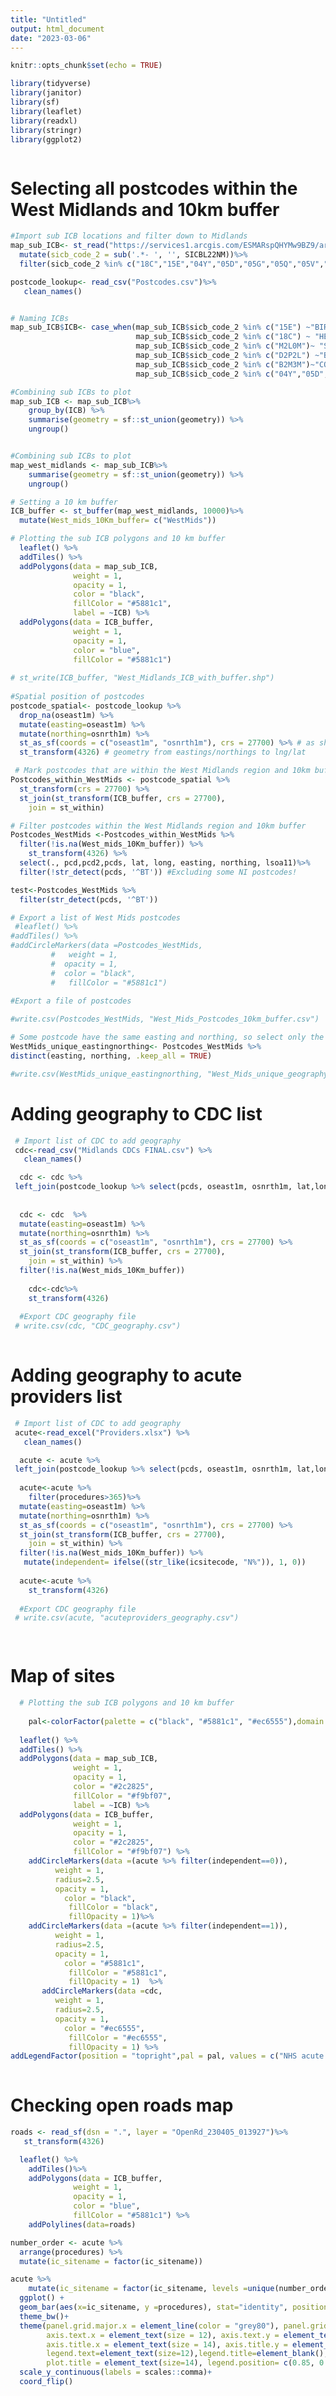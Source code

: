 ```yaml
---
title: "Untitled"
output: html_document
date: "2023-03-06"
---
```


```r
knitr::opts_chunk$set(echo = TRUE)

library(tidyverse)
library(janitor)
library(sf)
library(leaflet)
library(readxl)
library(stringr)
library(ggplot2)



```

# Selecting all postcodes within the West Midlands and 10km buffer
```r


#Import sub ICB locations and filter down to Midlands
map_sub_ICB<- st_read("https://services1.arcgis.com/ESMARspQHYMw9BZ9/arcgis/rest/services/SICBL_JUL_2022_EN_BFC/FeatureServer/0/query?outFields=*&where=1%3D1&f=geojson") %>% 
  mutate(sicb_code_2 = sub('.*- ', '', SICBL22NM))%>%
  filter(sicb_code_2 %in% c("18C","15E","04Y","05D","05G","05Q","05V","05W","M2L0M","D2P2L","B2M3M"))

postcode_lookup<- read_csv("Postcodes.csv")%>%
   clean_names()


# Naming ICBs
map_sub_ICB$ICB<- case_when(map_sub_ICB$sicb_code_2 %in% c("15E") ~"BIRMINGHAM AND SOLIHULL",
                            map_sub_ICB$sicb_code_2 %in% c("18C") ~ "HEREFORDSHIRE AND WORCESTERSHIRE",
                            map_sub_ICB$sicb_code_2 %in% c("M2L0M")~ "SHROPSHIRE, TELFORD AND WREKIN", 
                            map_sub_ICB$sicb_code_2 %in% c("D2P2L") ~"BLACK COUNTRY",
                            map_sub_ICB$sicb_code_2 %in% c("B2M3M")~"COVENTRY AND WARWICKSHIRE",
                            map_sub_ICB$sicb_code_2 %in% c("04Y","05D","05G","05Q","05V","05W") ~"STAFFORDSHIRE AND STOKE-ON-TRENT" ) 

#Combining sub ICBs to plot
map_sub_ICB <- map_sub_ICB%>%
    group_by(ICB) %>%
    summarise(geometry = sf::st_union(geometry)) %>%
    ungroup()


#Combining sub ICBs to plot
map_west_midlands <- map_sub_ICB%>%
    summarise(geometry = sf::st_union(geometry)) %>%
    ungroup()

# Setting a 10 km buffer
ICB_buffer <- st_buffer(map_west_midlands, 10000)%>%
  mutate(West_mids_10Km_buffer= c("WestMids"))

# Plotting the sub ICB polygons and 10 km buffer
  leaflet() %>% 
  addTiles() %>% 
  addPolygons(data = map_sub_ICB,
              weight = 1,  
              opacity = 1,  
              color = "black", 
              fillColor = "#5881c1",
              label = ~ICB) %>% 
  addPolygons(data = ICB_buffer,
              weight = 1,  
              opacity = 1,  
              color = "blue", 
              fillColor = "#5881c1") 
 
# st_write(ICB_buffer, "West_Midlands_ICB_with_buffer.shp")
 
#Spatial position of postcodes 
postcode_spatial<- postcode_lookup %>%
  drop_na(oseast1m) %>%
  mutate(easting=oseast1m) %>%
  mutate(northing=osnrth1m) %>%
  st_as_sf(coords = c("oseast1m", "osnrth1m"), crs = 27700) %>% # as shape file
  st_transform(4326) # geometry from eastings/northings to lng/lat

 # Mark postcodes that are within the West Midlands region and 10km buffer 
Postcodes_within_WestMids <- postcode_spatial %>%
  st_transform(crs = 27700) %>%
  st_join(st_transform(ICB_buffer, crs = 27700),
    join = st_within)

# Filter postcodes within the West Midlands region and 10km buffer 
Postcodes_WestMids <-Postcodes_within_WestMids %>%
  filter(!is.na(West_mids_10Km_buffer)) %>%
    st_transform(4326) %>%
  select(., pcd,pcd2,pcds, lat, long, easting, northing, lsoa11)%>%
  filter(!str_detect(pcds, '^BT')) #Excluding some NI postcodes!

test<-Postcodes_WestMids %>%
  filter(str_detect(pcds, '^BT'))

# Export a list of West Mids postcodes
 #leaflet() %>% 
#addTiles() %>% 
#addCircleMarkers(data =Postcodes_WestMids,
         #   weight = 1,  
         #  opacity = 1,  
         #  color = "black", 
         #   fillColor = "#5881c1")
         
#Export a file of postcodes

#write.csv(Postcodes_WestMids, "West_Mids_Postcodes_10km_buffer.csv")

# Some postcode have the same easting and northing, so select only the unique easting and northings
WestMids_unique_eastingnorthing<- Postcodes_WestMids %>%
distinct(easting, northing, .keep_all = TRUE)

#write.csv(WestMids_unique_eastingnorthing, "West_Mids_unique_geography.csv")


```
# Adding geography to CDC list
```r


 # Import list of CDC to add geography
 cdc<-read_csv("Midlands CDCs FINAL.csv") %>%
   clean_names()

  cdc <- cdc %>%
 left_join(postcode_lookup %>% select(pcds, oseast1m, osnrth1m, lat,long), by = c("postcode" = "pcds"))
  
  
  cdc <- cdc  %>%
  mutate(easting=oseast1m) %>%
  mutate(northing=osnrth1m) %>%
  st_as_sf(coords = c("oseast1m", "osnrth1m"), crs = 27700) %>%
  st_join(st_transform(ICB_buffer, crs = 27700),
    join = st_within) %>%
  filter(!is.na(West_mids_10Km_buffer))
  
    cdc<-cdc%>%
    st_transform(4326)
  
  #Export CDC geography file
 # write.csv(cdc, "CDC_geography.csv")
 

```

# Adding geography to acute providers list
```r


 # Import list of CDC to add geography
 acute<-read_excel("Providers.xlsx") %>%
   clean_names()

  acute <- acute %>%
 left_join(postcode_lookup %>% select(pcds, oseast1m, osnrth1m, lat,long), by = c("ods_provsite_postcode" = "pcds"))
  
  acute<-acute %>%
    filter(procedures>365)%>%
  mutate(easting=oseast1m) %>%
  mutate(northing=osnrth1m) %>%
  st_as_sf(coords = c("oseast1m", "osnrth1m"), crs = 27700) %>%
  st_join(st_transform(ICB_buffer, crs = 27700),
    join = st_within) %>%
  filter(!is.na(West_mids_10Km_buffer)) %>%
   mutate(independent= ifelse((str_like(icsitecode, "N%")), 1, 0))
  
  acute<-acute %>%
    st_transform(4326)
  
  #Export CDC geography file
 # write.csv(acute, "acuteproviders_geography.csv")

  

```

# Map of sites

```r


  # Plotting the sub ICB polygons and 10 km buffer
    
    pal<-colorFactor(palette = c("black", "#5881c1", "#ec6555"),domain = c("NHS acute providers", "Private providers", "Community Diagnostic Centres"),ordered = T)
    
  leaflet() %>% 
  addTiles() %>% 
  addPolygons(data = map_sub_ICB,
              weight = 1,  
              opacity = 1,  
              color = "#2c2825", 
              fillColor = "#f9bf07",
              label = ~ICB) %>% 
  addPolygons(data = ICB_buffer,
              weight = 1,  
              opacity = 1,  
              color = "#2c2825", 
              fillColor = "#f9bf07") %>%
    addCircleMarkers(data =(acute %>% filter(independent==0)),
          weight = 1,
          radius=2.5,
          opacity = 1,  
            color = "black", 
             fillColor = "black",
             fillOpacity = 1)%>%
    addCircleMarkers(data =(acute %>% filter(independent==1)),
          weight = 1,
          radius=2.5,
          opacity = 1,  
            color = "#5881c1", 
             fillColor = "#5881c1",
             fillOpacity = 1)  %>%
       addCircleMarkers(data =cdc,
          weight = 1,
          radius=2.5,
          opacity = 1,  
            color = "#ec6555", 
             fillColor = "#ec6555",
             fillOpacity = 1) %>%
addLegendFactor(position = "topright",pal = pal, values = c("NHS acute providers","Private providers","Community Diagnostic Centres"), opacity=1, title = "Diagnostic sites", shape='circle',width=7, height=7)
  

```

# Checking open roads map

```r
roads <- read_sf(dsn = ".", layer = "OpenRd_230405_013927")%>%
   st_transform(4326)

  leaflet() %>% 
    addTiles()%>%
    addPolygons(data = ICB_buffer,
              weight = 1,  
              opacity = 1,  
              color = "blue", 
              fillColor = "#5881c1") %>%
    addPolylines(data=roads)
```


```r


number_order <- acute %>% 
  arrange(procedures) %>% 
  mutate(ic_sitename = factor(ic_sitename))

acute %>%
    mutate(ic_sitename = factor(ic_sitename, levels =unique(number_order$ic_sitename), ordered = TRUE)) %>% 
  ggplot() +
  geom_bar(aes(x=ic_sitename, y =procedures), stat="identity", position="dodge", fill="#f9bf07")+
  theme_bw()+
  theme(panel.grid.major.x = element_line(color = "grey80"), panel.grid.major.y =  element_blank(), panel.grid.minor.x =  element_blank(), panel.border = element_blank(), axis.line = element_line(colour = "black", linewidth=1),
        axis.text.x = element_text(size = 12), axis.text.y = element_text(size = 8), 
        axis.title.x = element_text(size = 14), axis.title.y = element_text(size = 14,vjust=2), 
        legend.text=element_text(size=12),legend.title=element_blank(),
        plot.title = element_text(size=14), legend.position= c(0.85, 0.8))+ 
  scale_y_continuous(labels = scales::comma)+
  coord_flip()






```
